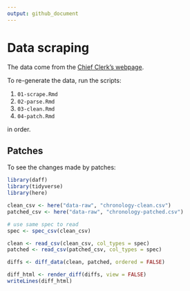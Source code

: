 ```yaml
---
output: github_document
---
```


# Data scraping

The data come from the [Chief Clerk's webpage](https://www.oregonlegislature.gov/chief-clerk).

To re-generate the data, run the scripts:

1. `01-scrape.Rmd`
2. `02-parse.Rmd`
3. `03-clean.Rmd`
4. `04-patch.Rmd` 

in order.


## Patches 

To see the changes made by patches:
```r
library(daff)
library(tidyverse)
library(here)
```


```r
clean_csv <- here("data-raw", "chronology-clean.csv")
patched_csv <- here("data-raw", "chronology-patched.csv")

# use same spec to read
spec <- spec_csv(clean_csv)

clean <- read_csv(clean_csv, col_types = spec)
patched <- read_csv(patched_csv, col_types = spec)

diffs <- diff_data(clean, patched, ordered = FALSE)
```

```r
diff_html <- render_diff(diffs, view = FALSE)
writeLines(diff_html)
```